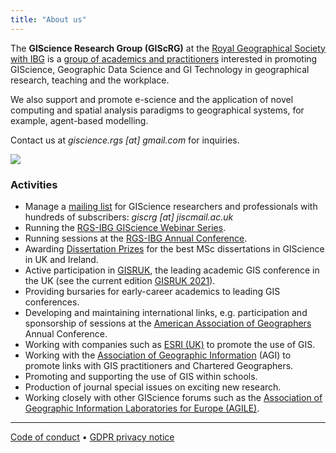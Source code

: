 ```yaml
---
title: "About us"
---
```


The **GIScience Research Group (GIScRG)** at the [Royal Geographical Society with IBG](https://www.rgs.org) is a [group of academics and practitioners](https://geoinfo.science/committee/) interested in promoting GIScience, Geographic Data Science and GI Technology in geographical research, teaching and the workplace.

We also support and promote e-science and the application of novel computing and spatial analysis paradigms to geographical systems, for example, agent-based modelling.

Contact us at _giscience.rgs \[at\] gmail.com_ for inquiries.

![](../images/giscience-rgs-banner.png){fig-align="center"}

### Activities

- Manage a [mailing list](https://www.jiscmail.ac.uk/cgi-bin/webadmin?SUBED1=GISCRG&A=1) for GIScience researchers and professionals with hundreds of subscribers: _giscrg \[at\] jiscmail.ac.uk_
- Running the [RGS-IBG GIScience Webinar Series](https://geoinfo.science/webinars/).
- Running sessions at the [RGS-IBG Annual Conference](https://www.rgs.org/research/annual-international-conference/).
- Awarding [Dissertation Prizes](https://geoinfo.science/dissertation-prizes/) for the best MSc dissertations in GIScience in UK and Ireland.
- Active participation in [GISRUK](http://gisruk.org/), the leading academic GIS conference in the UK (see the current edition [GISRUK 2021](http://london.gisruk.org)).
- Providing bursaries for early-career academics to leading GIS conferences.
- Developing and maintaining international links, e.g. participation and sponsorship of sessions at the [American Association of Geographers](http://www.aag.org/) Annual Conference.
- Working with companies such as [ESRI (UK)](http://www.esriuk.com/) to promote the use of GIS.
- Working with the [Association of Geographic Information](http://www.agi.org.uk/) (AGI) to promote links with GIS practitioners and Chartered Geographers.
- Promoting and supporting the use of GIS within schools.
- Production of journal special issues on exciting new research.
- Working closely with other GIScience forums such as the [Association of Geographic Information Laboratories for Europe (AGILE)](http://www.agile-online.org/).

* * *

[Code of conduct](https://www.rgs.org/about/the-society/governance/code-of-conduct/) • [GDPR privacy notice](https://www.rgs.org/privacy-notice/)

